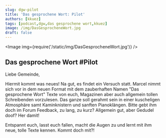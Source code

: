 ```yaml
---
slug: dgw-pilot
title: 'Das gesprochene Wort: Pilot'
authors: [kkuez]
tags: [podcast,dgw,das gesprochene wort,kkuez]
image: /img/DasGesprocheneWort.jpg
draft: false
---
```



<Image img={require('/static/img/DasGesprocheneWort.jpg')} />

<!--truncate-->

## Das gesprochene Wort #Pilot

Liebe Gemeinde,

Hiermit kommt was neues!
Na gut, es findet ein Versuch statt. Marcel nimmt sich vor in dem neuen Format mit dem zauberhaften Namen
"Das gesprochene Wort" Texte von euch, Magazinen aber auch allgemein tollen Schreibenden vorzulesen. Das ganze soll
gerahmt sein in einer kuscheligen Atmosphäre samt Kaminknistern und sanften Pianoklängen.
Bitte gebt ihm doch im Forum Feedback, zu lang, zu kurz? Allgemein gut, aber Gedudel doof?
Her damit!

Entspannt euch, lasst euch fallen, macht die Augen zu und lernt mit ihm neue, tolle Texte kennen.
Kommt doch mit?!

<ReactPlayer
    width="100%"
    height="50px"
    controls
    url='https://m10z.picnotes.de/M10Z/M10Z_004.mp3'
/>
